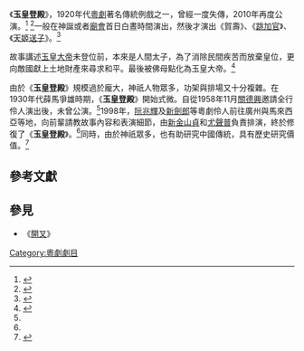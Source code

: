 《'''玉皇登殿'''》，1920年代[[粵劇|粵劇]]著名傳統例戲之一，曾經一度失傳，2010年再度公演。<ref name="hkej">{{cite web
|url=http://www.hkej.com/template/blog/php/blog_details.php?blog_posts_id=52157
|title=八和踩入世博 失傳「例戲」活化重現
|publisher=信報
|date=2010-06-29
|accessdate=2012-03-08}}</ref>
<ref name="hkaf">{{cite web
 |url        = http://www.hk.artsfestival.org/tc/press/2010/939/
 |title      = 第38屆香港藝術節2010今天揭幕
 |publisher  = 香港藝術節
 |date       = 2010-02-25
 |accessdate = 2012-03-08
}}{{dead link|date=2018年3月 |bot=InternetArchiveBot |fix-attempted=yes }}</ref>一般在神誕或者[[廟會|廟會]]首日白晝時間演出，然後才演出《賀壽》、《[[跳加官|跳加官]]》、《[[天姬送子|天姬送子]]》。<ref name="rthk" >{{cite web
|url=http://programme.rthk.hk/rthk/tv/programme.php?name=tv/cantoneseopera&p=4807
|title=百年回顧八和鳴
|publisher=香港電台
|date=2011-09-13
|accessdate=2012-03-08}}</ref>

故事講述[[玉皇大帝|玉皇大帝]]未登位前，本來是人間太子，為了消除民間疾苦而放棄皇位，更向敵國獻上土地財產來尋求和平。最後被佛母點化為玉皇大帝。<ref name="wwp">{{cite web
|url=http://paper.wenweipo.com/2011/09/13/XQ1109130003.htm
|title=東昇粵劇團的《玉皇登殿》
|publisher=文匯報
|date=2011-09-13
|accessdate=2012-03-08
|archive-date=2016-03-04
|archive-url=https://web.archive.org/web/20160304081336/http://paper.wenweipo.com/2011/09/13/XQ1109130003.htm
|dead-url=no
}}</ref>

由於《'''玉皇登殿'''》規模過於龐大，神祇人物眾多，功架與排場又十分複雜。在1930年代薛馬爭雄時期，《'''玉皇登殿'''》開始式微。自從1958年11月[[關德興|關德興]]邀請全行伶人演出後，未曾公演。<ref name="hkej" />1998年，[[阮兆輝|阮兆輝]]及[[新劍郎|新劍郎]]等粵劇伶人前往廣州與馬來西亞等地，向前輩請教故事內容和表演細節，由[[新金山貞|新金山貞]]和[[尤聲普|尤聲普]]負責排演，終於修復了《'''玉皇登殿'''》。<ref name="wwp" />同時，由於神祇眾多，也有助研究中國傳統，具有歷史研究價值。<ref>{{cite web|url=http://www.iatolife.com/hklegend/PageDetails.action?pid=262|title=戲神傳說|publisher=戲曲品味|accessdate=2012-03-08|archive-date=2016-03-04|archive-url=https://web.archive.org/web/20160304191852/http://www.iatolife.com/hklegend/PageDetails.action?pid=262|dead-url=yes}}</ref>

==參考文獻==
<references/>

==參見==
*《[[開叉|開叉]]》

[[Category:粵劇劇目|Category:粵劇劇目]]